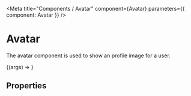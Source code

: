 

<Meta title="Components / Avatar" component={Avatar} parameters={{ component: Avatar }} />

# Avatar

The avatar component is used to show an profile image for a user.

<Canvas>
  <Story 
  argTypes={
    {
      size: {control: {type: 'select', options: ['tiny', 'small','medium', 'large']}},
      image: {control: {type: 'text'}},
      borderRadius: {control: {type: 'select', options: ['square', 'rounded','round']}},
      boxShadow: {control: 'boolean'},
    }
  }
  args={{
    image: "https://i.pravatar.cc/300"
    }}
  name="Default">{(args) =>
    <Avatar {...args} title="Avatar" />
  }
  </Story>
</Canvas>

## Properties

<ArgsTable for={Avatar} story="Default" />
